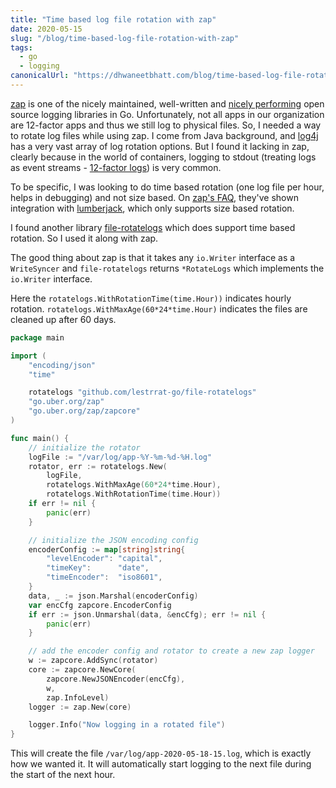 ```yaml
---
title: "Time based log file rotation with zap"
date: 2020-05-15
slug: "/blog/time-based-log-file-rotation-with-zap"
tags:
  - go
  - logging
canonicalUrl: "https://dhwaneetbhatt.com/blog/time-based-log-file-rotation-with-zap"
---
```


[zap](https://github.com/uber-go/zap) is one of the nicely maintained, well-written and [nicely performing](https://github.com/uber-go/zap#performance) open source logging libraries in Go. Unfortunately, not all apps in our organization are 12-factor apps and thus we still log to physical files. So, I needed a way to rotate log files while using zap. I come from Java background, and [log4j](https://logging.apache.org/log4j/2.x/) has a very vast array of log rotation options. But I found it lacking in zap, clearly because in the world of containers, logging to stdout (treating logs as event streams - [12-factor logs](https://12factor.net/logs)) is very common. <!--more-->

To be specific, I was looking to do time based rotation (one log file per hour, helps in debugging) and not size based. On [zap's FAQ](https://github.com/uber-go/zap/blob/master/FAQ.md#does-zap-support-log-rotation), they've shown integration with [lumberjack](https://godoc.org/gopkg.in/natefinch/lumberjack.v2), which only supports size based rotation.

I found another library [file-rotatelogs](https://github.com/lestrrat-go/file-rotatelogs) which does support time based rotation. So I used it along with zap.

The good thing about zap is that it takes any `io.Writer` interface as a `WriteSyncer` and `file-rotatelogs` returns `*RotateLogs` which implements the `io.Writer` interface.

Here the `rotatelogs.WithRotationTime(time.Hour))` indicates hourly rotation. `rotatelogs.WithMaxAge(60*24*time.Hour)` indicates the files are cleaned up after 60 days.
```go
package main

import (
	"encoding/json"
	"time"

	rotatelogs "github.com/lestrrat-go/file-rotatelogs"
	"go.uber.org/zap"
	"go.uber.org/zap/zapcore"
)

func main() {
	// initialize the rotator
	logFile := "/var/log/app-%Y-%m-%d-%H.log"
	rotator, err := rotatelogs.New(
		logFile,
		rotatelogs.WithMaxAge(60*24*time.Hour),
		rotatelogs.WithRotationTime(time.Hour))
	if err != nil {
		panic(err)
	}

	// initialize the JSON encoding config
	encoderConfig := map[string]string{
		"levelEncoder": "capital",
		"timeKey":      "date",
		"timeEncoder":  "iso8601",
	}
	data, _ := json.Marshal(encoderConfig)
	var encCfg zapcore.EncoderConfig
	if err := json.Unmarshal(data, &encCfg); err != nil {
		panic(err)
	}

	// add the encoder config and rotator to create a new zap logger
	w := zapcore.AddSync(rotator)
	core := zapcore.NewCore(
		zapcore.NewJSONEncoder(encCfg),
		w,
		zap.InfoLevel)
	logger := zap.New(core)

	logger.Info("Now logging in a rotated file")
}
```
This will create the file `/var/log/app-2020-05-18-15.log`, which is exactly how we wanted it. It will automatically start logging to the next file during the start of the next hour.
